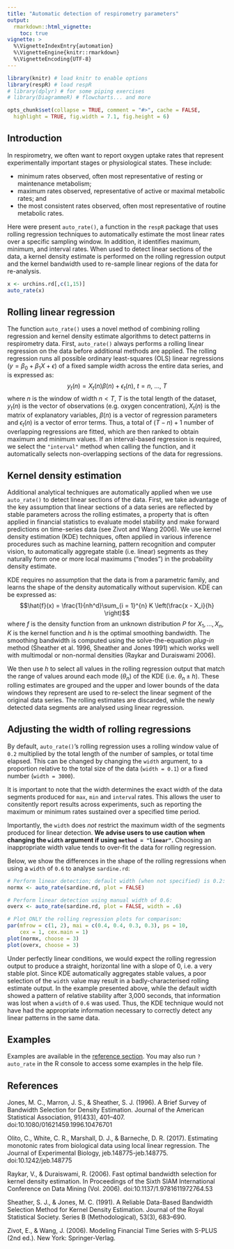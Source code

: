 ```yaml
---
title: "Automatic detection of respirometry parameters"
output:
  rmarkdown::html_vignette:
    toc: true
vignette: >
  %\VignetteIndexEntry{automation}
  %\VignetteEngine{knitr::rmarkdown}
  %\VignetteEncoding{UTF-8}
---
```


```r
library(knitr) # load knitr to enable options
library(respR) # load respR
# library(dplyr) # for some piping exercises
# library(DiagrammeR) # flowcharts... and more

opts_chunk$set(collapse = TRUE, comment = "#>", cache = FALSE,
  highlight = TRUE, fig.width = 7.1, fig.height = 6)
```

## Introduction

In respirometry, we often want to report oxygen uptake rates that represent experimentally important stages or physiological states. These include:

- minimum rates observed, often most representative of resting or maintenance metabolism;
- maximum rates observed, representative of active or maximal metabolic rates; and  
- the most consistent rates observed, often most representative of routine metabolic rates. 

Here were present `auto_rate()`, a function in the `respR` package that uses rolling regression techniques to automatically estimate the most linear rates over a specific sampling window. 
In addition, it identifies maximum, minimum, and interval rates. 
When used to detect linear sections of the data, a kernel density estimate is performed on the rolling regression output and the kernel bandwidth used to re-sample linear regions of the data for re-analysis.

```r
x <- urchins.rd[,c(1,15)]
auto_rate(x)
```


<!-- The diagram below illustrates the main processes involved in producing the different outputs of the function: -->

<!-- ```{r, echo = F} -->
<!-- library(DiagrammeR) -->
<!-- grViz(" -->
<!-- digraph a_nice_graph { -->

<!-- # node definitions with substituted label text -->

<!-- node [fontname = Helvetica, shape = circle] -->
<!-- rd [label = 'Raw Data'] -->

<!-- node [fontname = Helvetica, shape = rectangle] -->
<!-- rr [label = '1. Rolling linear regression'] -->
<!-- kd [label = '2. Kernel density\nestimates'] -->
<!-- re [label = '3. Bandwidth resampling'] -->
<!-- lr [label = '4. Linear regression'] -->
<!-- ar [label = '5. Rank'] -->
<!-- fi [label = '6. Filter'] -->

<!-- node [fontname = Menlo, shape = none] -->
<!-- au [label = 'auto_rate()'] -->
<!-- li [label = 'linear'] -->
<!-- mm [label = 'max, min'] -->
<!-- in [label = 'interval'] -->

<!-- # edge definitions with the node IDs -->

<!-- rd -> au -> rr -> ar -> mm -->
<!-- rr -> kd -> re -> lr -> ar -> li -->
<!-- rr -> fi -> in -->

<!-- }") -->
<!-- ``` -->

<!-- ### Working in the Tidyverse -->

<!-- `respR` integrates nicely in the [Tidyverse](https://www.tidyverse.org/), specifically with `dplyr` functions e.g. `select()`, `filter()` and `mutate()`, and `magrittr` pipe operators ("`%>%`") to clearly express workflows in an organised sequence. For more information about using pipes in particular, see the ["Pipes" chapter](http://r4ds.had.co.nz/pipes.html) in the online R for Data Science book. -->

<!-- We load the data, `sardine.rd`, which contains approximately 2.1 hours (7,513 data points) of a single respirometry experiment. -->

<!-- ```{r} -->
<!-- library(respR) -->
<!-- data("sardine.rd") -->
<!-- ?sardine.rd # run this to see notes about the dataset -->
<!-- ``` -->


## Rolling linear regression

The function `auto_rate()` uses a novel method of combining rolling regression and kernel density estimate algorithms to detect patterns in respirometry data. 
First, `auto_rate()` always performs a rolling linear regression on the data before additional methods are applied. 
The rolling regression runs all possible ordinary least-squares (OLS) linear regressions $(y = \beta_0 + \beta_1 X + \epsilon)$ of a fixed sample width across the entire data series, and is expressed as: $$y_t(n) = X_t(n) \beta (n) + \epsilon_t(n), \ t = n,\ ...,\ T$$ where $n$ is the window of width $n < T$, $T$ is the total length of the dataset, $y_t(n)$ is the vector of observations (e.g. oxygen concentration), $X_t(n)$ is the matrix of explanatory variables, $\beta (n)$ is a vector of regression parameters and $\epsilon_t(n)$ is a vector of error terms.
Thus, a total of $(T - n) + 1$ number of overlapping regressions are fitted, which are then ranked to obtain maximum and minimum values.
If an interval-based regression is required, we select the `"interval"` method when calling the function, and it automatically selects non-overlapping sections of the data for regressions.

## Kernel density estimation 

<!-- Additional methods are automatically applied when we use `auto_rate()` to detect linear sections of the data.  -->
<!-- First, a Gaussian kernel density estimate (KDE) is used to process the regression coefficient $\beta$, based on the key assumption that linear sections of the data are reflected by relatively stable parameters across the rolling estimates. -->
<!-- This assumption is used often in financial statistics to evaluate stability and make predictions on time-series data. -->
<!-- Here, KDE automatically aggregates stable (i.e. linear) sections as they naturally form one or more local maximums ("modes") in the probability density estimate, and if the distribution is multimodal, the modes are ranked by size. -->

Additional analytical techniques are automatically applied when we use `auto_rate()` to detect linear sections of the data. 
First, we take advantage of the key assumption that linear sections of a data series are reflected by stable parameters across the rolling estimates, a property that is often applied in financial statistics to evaluate model stability and make forward predictions on time-series data (see Zivot and Wang 2006).
We use kernel density estimation (KDE) techniques, often applied in various inference procedures such as machine learning, pattern recognition and computer vision, to automatically aggregate stable (i.e. linear) segments as they naturally form one or more local maximums ("modes") in the probability density estimate.

KDE requires no assumption that the data is from a parametric family, and learns the shape of the density automatically without supervision. 
KDE can be expressed as: $$\hat{f}(x) = \frac{1}{nh^d}\sum_{i = 1}^{n} K \left(\frac{x - X_i}{h} \right)$$ where $f$ is the density function from an unknown distribution $P$ for $X_1,...,X_n$, $K$ is the kernel function and $h$ is the optimal smoothing bandwidth. 
The smoothing bandwidth is computed using the solve-the-equation *plug-in* method (Sheather et al. 1996, Sheather and Jones 1991) which works well with multimodal or non-normal densities (Raykar and Duraiswami 2006).

<!-- The smoothing bandwidth $h$ is computed using an adjusted kernel bandwidth selector based on Silvermans "rule of thumb" (Silverman, 1986): $$h = \left(\frac{4\hat{\sigma}^5}{3n} \right)^{\frac{1}{5}} \approx 1.06\hat{\sigma}n^{-\frac{1}{5}}$$ where $\hat{\sigma}$ is the standard deviation of the samples and $n$ is the total number of samples.  -->

We then use $h$ to select all values in the rolling regression output that match the range of values around each mode ($\theta_n$) of the KDE (i.e. $\theta_n \pm h$).
These rolling estimates are grouped and the upper and lower bounds of the data windows they represent are used to re-select the linear segment of the original data series. 
The rolling estimates are discarded, while the newly detected data segments are analysed using linear regression. 

## Adjusting the width of rolling regressions

By default, `auto_rate()`'s rolling regression uses a rolling window value of `0.2` multiplied by the total length of the number of samples, or total time elapsed. 
This can be changed by changing the `width` argument, to a proportion relative to the total size of the data (`width = 0.1`) or a fixed number (`width = 3000`). 

It is important to note that the width determines the exact width of the data segments produced for `max`, `min` and `interva`l rates. This allows the user to consitently report results across experiments, such as reporting the maximum or minimum rates sustained over a specified time period. 

Importantly, the `width` does *not* restrict the maximum width of the segments produced for linear detection. 
**We advise users to use caution when changing the `width` argument if using `method = "linear"`.** Choosing an inappropriate width value tends to over-fit the data for rolling regression. 

Below, we show the differences in the shape of the rolling regressions when using a `width` of `0.6` to analyse `sardine.rd`:

```r
# Perform linear detection; default width (when not specified) is 0.2:
normx <- auto_rate(sardine.rd, plot = FALSE)

# Perform linear detection using manual width of 0.6:
overx <- auto_rate(sardine.rd, plot = FALSE, width = .6)

# Plot ONLY the rolling regression plots for comparison:
par(mfrow = c(1, 2), mai = c(0.4, 0.4, 0.3, 0.3), ps = 10,
    cex = 1, cex.main = 1)
plot(normx, choose = 3)
plot(overx, choose = 3)
```

Under perfectly linear conditions, we would expect the rolling regression output to produce a straight, horizontal line with a slope of 0, i.e. a very stable plot.
Since KDE automatically aggregates stable values, a poor selection of the `width` value may result in a badly-characterised rolling estimate output.
In the example presented above, while the default width showed a pattern of relative stability after 3,000 seconds, that information was lost when a `width` of `0.6` was used.
Thus, the KDE technique would not have had the appropriate information necessary to correctly detect any linear patterns in the same data.


<!-- ## Examples -->
<!-- Usage examples for `auto_rate()` can be found by invoking `?auto_rate` in the R console. -->
<!-- ### Detecting and measuring maxiumum/minimum rate -->

<!-- Detecting the maximum or minimum rate using a specific width constraint produces results that are comparable between different measurements.  -->
<!-- Here we use the `width` argument to ensure that the length of the detected region is fixed at 10 minutes, or 600 seconds: -->

<!-- ```{r} -->
<!-- auto_rate(sardine.rd, width = 600, method = "max") -->
<!-- ``` -->

<!-- The maximum rate is returned by default, but we can easily obtain the minimum value by picking the lowest ranked result: -->

<!-- ```{r} -->
<!-- x <- auto_rate(sardine.rd, width = 600, method = "max") -->
<!-- print(x, nrow(x$summary)) -->
<!-- ``` -->

<!-- The above result is identical to using `auto_rate()` while calling the argument `method = "min"`: -->

<!-- ```{r} -->
<!-- auto_rate(sardine.rd, width = 600, method = "min") -->
<!-- ``` -->

<!-- ### Interval rate -->

<!-- ```{r} -->
<!-- x <- auto_rate(sardine.rd, width = 1000, method = "interval") -->
<!-- print(x, 4)  # select the 4th interval result -->
<!-- ``` -->

<!-- ### Detecting and measuring linear regions -->

<!-- The function `auto_rate()` performs automatic detection of linear data by default: -->

<!-- ```{r} -->
<!-- x <- auto_rate(sardine.rd) -->
<!-- ``` -->

## Examples

Examples are available in the [reference section](https://januarharianto.github.io/respR/reference/index.html). You may also run `?auto_rate` in the R console to access some examples in the help file.


## References

Jones, M. C., Marron, J. S., & Sheather, S. J. (1996). A Brief Survey of Bandwidth Selection for Density Estimation. Journal of the American Statistical Association, 91(433), 401–407. doi:10.1080/01621459.1996.10476701

Olito, C., White, C. R., Marshall, D. J., & Barneche, D. R. (2017). Estimating monotonic rates from biological data using local linear regression. The Journal of Experimental Biology, jeb.148775-jeb.148775. doi:10.1242/jeb.148775

Raykar, V., & Duraiswami, R. (2006). Fast optimal bandwidth selection for kernel density estimation. In Proceedings of the Sixth SIAM International Conference on Data Mining (Vol. 2006). doi:10.1137/1.9781611972764.53

Sheather, S. J., & Jones, M. C. (1991). A Reliable Data-Based Bandwidth Selection Method for Kernel Density Estimation. Journal of the Royal Statistical Society. Series B (Methodological), 53(3), 683–690.

Zivot, E., & Wang, J. (2006). Modeling Financial Time Series with S-PLUS (2nd ed.). New York: Springer-Verlag.
